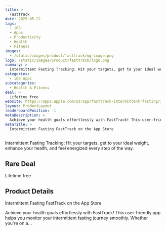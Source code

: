```yaml
---
title: >
  FastTrack
date: 2025-05-22
tags:
  - iOS
  - Apps
  - Productivity
  - Health
  - Fitness
images:
  - /static/images/product/fasttrack/og-image.png
logo: /static/images/product/fasttrack/logo.png
summary: >
  Intermittent Fasting Tracking: Hit your targets, get to your ideal weight, enhance your health, and feel energized every step of the way.
categories:
  - iOS Apps
subcategories:
  - Health & Fitness
deal: >
  Lifetime free
website: https://apps.apple.com/us/app/fasttrack-intermittent-fasting/id6739501343
layout: ProductLayout
leaderboardPosition: -1
metaDescription: >
  Achieve your health goals effortlessly with FastTrack! This user-friendly app helps you monitor your intermittent fasting journey smoothly. Whether you're on a…
metaTitle: >
  ‎Intermittent Fasting FastTrack on the App Store
---
```

Intermittent Fasting Tracking: Hit your targets, get to your ideal weight, enhance your health, and feel energized every step of the way.

## Rare Deal

Lifetime free

## Product Details

‎Intermittent Fasting FastTrack on the App Store

Achieve your health goals effortlessly with FastTrack! This user-friendly app helps you monitor your intermittent fasting journey smoothly. Whether you're on a…
